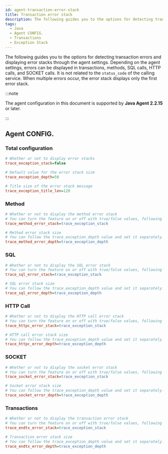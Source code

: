 ```yaml
---
id: agent-transaction-error-stack
title: Transaction error stack
description: The following guides you to the options for detecting transaction errors and displaying error stacks through the agent settings.
tags:
  - Java
  - Agent CONFIG.
  - Transactions
  - Exception Stack
---
```


The following guides you to the options for detecting transaction errors and displaying error stacks through the agent settings. Depending on the agent settings, errors can be displayed in transactions, methods, SQL calls, HTTP calls, and SOCKET calls. It is not related to the `status_code` of the calling service. When multiple errors occur, the error stack displays only the first error stack.

:::note

The agent configuration in this document is supported by **Java Agent 2.2.15** or later.

:::

## Agent CONFIG.

### Total configuration

```ini title='whatap.conf'
# Whether or not to display error stacks
trace_exception_stack=false

# Default value for the error stack size
trace_exception_depth=50

# Title size of the error stack message
trace_exception_title_len=128
```

### Method

```ini title='whatap.conf'
# Whether or not to display the method error stack
# You can turn the feature on or off with true/false values, following the trace_exception_stack value.
trace_method_error_stack=trace_exception_stack

# Method error stack size
# You can follow the trace_exception_depth value and set it separately.
trace_method_error_depth=trace_exception_depth
```

### SQL

```ini title='whatap.conf'
# Whether or not to display the SQL error stack
# You can turn the feature on or off with true/false values, following the trace_exception_stack value.
trace_sql_error_stack=trace_exception_stack

# SQL error stack size
# You can follow the trace_exception_depth value and set it separately.
trace_sql_error_depth=trace_exception_depth
```

### HTTP Call

```ini title='whatap.conf'
# Whether or not to display the HTTP call error stack
# You can turn the feature on or off with true/false values, following the trace_exception_stack value.
trace_httpc_error_stack=trace_exception_stack

# HTTP call error stack size
# You can follow the trace_exception_depth value and set it separately.
trace_httpc_error_depth=trace_exception_depth
```

### SOCKET

```ini title='whatap.conf'
# Whether or not to display the socket error stack
# You can turn the feature on or off with true/false values, following the trace_exception_stack value.
trace_socket_error_stack=trace_exception_stack

# Socket error stack size
# You can follow the trace_exception_depth value and set it separately.
trace_socket_error_depth=trace_exception_depth
```

### Transactions

```ini title='whatap.conf'
# Whether or not to display the transaction error stack
# You can turn the feature on or off with true/false values, following the trace_exception_stack value.
trace_endtx_error_stack=trace_exception_stack

# Transaction error stack size
# You can follow the trace_exception_depth value and set it separately.
trace_endtx_error_depth=trace_exception_depth
```
